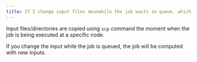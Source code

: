 ```yaml
---
title: If I change input files meanwhile the job waits in queue, which version will be used in the job?
---
```

Input files/directories are copied using `scp` command the moment when the job is being executed at a specific node.

If you change the input while the job is queued, the job will be computed with new inputs.
